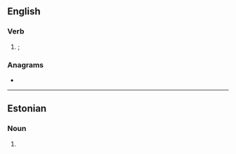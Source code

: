 ==English==

===Verb===
{{head|en|obsolete verb form}}

# {{obsolete spelling of|seen|lang=en|nodot=1}}; {{past participle of|see|lang=en|nocat=1}}

===Anagrams===
* {{anagrams|en|a=eeens|Neese|neese}}

----

==Estonian==

===Noun===
{{head|et|noun form}}

# {{inflection of|seen||acc|s|;|gen|s|lang=et}}